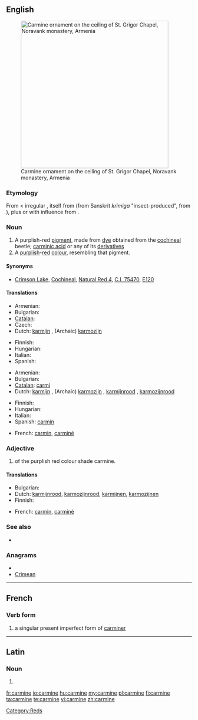 {{also|Carmine|carminé}}
==English==
[[File:Vordan Karmir (Cochineal Red) ornament on the ceiling of S. Grigor Chapel, Noravank monastery.jpg|thumb|400px|Carmine ornament on the ceiling of St. Grigor Chapel, Noravank monastery, Armenia]]

===Etymology===
From {{etyl|fr}} {{term|carmin|lang=fr}} < irregular {{etyl|ML.}} {{term|carminium|lang=la}}, itself from {{etyl|ar}} {{term|قرمز||crimson, [[kermes]]|lang=ar|sc=Arab|tr=qirmiz}} (from Sanskrit ''krimiga'' {{rfscript|Deva}} "insect-produced", from {{term|कृमि||worm, insect|sc=Deva|tr=kṛ́mi|lang=ru}}), plus or with influence from {{etyl|la}} {{term|minium|lang=la}}.

===Noun===
{{en-noun}}

# A purplish-red [[pigment]], made from [[dye]] obtained from the [[cochineal]] beetle; [[carminic acid]] or any of its [[derivative]]s
# A [[purplish]]-[[red]] [[colour]], resembling that pigment.
#: {{color panel|7F3A3F}}

====Synonyms====
* {{sense|pigment}} [[Crimson Lake]], [[Cochineal]], [[Natural Red 4]], [[C.I. 75470]], [[E120]]

====Translations====
{{trans-top|purplish-red pigment}}
* Armenian: {{t-|hy|որդան կարմիր|tr=ordan karmir}}
* Bulgarian: {{t-|bg|кармин}}
* [[Catalan]]: {{t|ca|carmí|m}}
* Czech: {{t-|cs|karmín|m}}
* Dutch: [[karmijn]] {{n}}, (Archaic) [[karmozijn]] {{n}}
{{trans-mid}}
* Finnish: {{t+|fi|karmiini}}
* Hungarian: {{t+|hu|kármin}}
* Italian: {{t+|it|carminio}}
* Spanish: {{t+|es|carmín}}
{{trans-bottom}}

{{trans-top|purplish-red colour}}
* Armenian: {{t-|hy|որդան կարմիր|tr=ordan karmir}}
* Bulgarian: {{t|bg|тъмночервен цвят}}
* [[Catalan]]: [[carmí]]
* Dutch: [[karmijn]] {{n}}, (Archaic) [[karmozijn]] {{n}}, [[karmijnrood]] {{n}}, [[karmozijnrood]] {{n}}
{{trans-mid}}
* Finnish: {{t-|fi|karmiininpunainen}}
* Hungarian: {{t+|hu|kármin}}
* Italian: {{t+|it|carminio}}
* Spanish: [[carmín]]
{{trans-bottom}}

{{checktrans}}
<!--Remove this section once all of the translations below have been moved into the tables above.-->
* French: [[carmin]], [[carminé]]

===Adjective===
{{infl|en|adjective}}

# of the purplish red colour shade carmine.

====Translations====
{{trans-top|color}}
* Bulgarian: {{t+|bg|тъмночервен}}
* Dutch: [[karmijnrood]], [[karmozijnrood]], [[karmijnen]], [[karmozijnen]]
* Finnish: {{t-|fi|karmiininpunainen}}
{{trans-mid}}{{trans-bottom}}

{{checktrans}}
<!--Remove this section once all of the translations below have been moved into the tables above.-->
* French: [[carmin]], [[carminé]]

===See also===
* {{list|en|reds}}

===Anagrams===
* {{alphagram|aceimnr}}
* [[Crimean#English|Crimean]]

[[Category:Reds]]

----

==French==

===Verb form===
{{infl|fr|verb form}}

# a singular present imperfect form of [[carminer]]

----

==Latin==

===Noun===
{{la-noun-form|carmine}}

# {{inflection of|carmen|carmen|abl|s|lang=la}}

[[fr:carmine]]
[[io:carmine]]
[[hu:carmine]]
[[my:carmine]]
[[pl:carmine]]
[[fi:carmine]]
[[ta:carmine]]
[[te:carmine]]
[[vi:carmine]]
[[zh:carmine]]